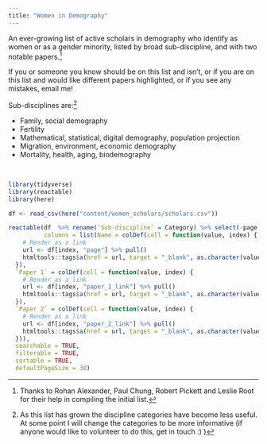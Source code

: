 ```yaml
---
title: "Women in Demography"
---
```


An ever-growing list of active scholars in demography who identify as women or as a gender minority, listed by broad sub-discipline, and with two notable papers.[^1]

[^1]: Thanks to Rohan Alexander, Paul Chung, Robert Pickett and Leslie Root for their help in compiling the initial list.

If you or someone you know should be on this list and isn't, or if you are on this list and would like different papers highlighted, or if you see any mistakes, email me!

Sub-disciplines are:[^2]

- Family, social demography
- Fertility
- Mathematical, statistical, digital demography, population projection
- Migration, environment, economic demography
- Mortality, health, aging, biodemography

[^2]: As this list has grown the discipline categories have become less useful. At some point I will change the categories to be more informative (if anyone would like to volunteer to do this, get in touch :) )

<br>

```r
library(tidyverse)
library(reactable)
library(here)

df <- read_csv(here("content/women_scholars/scholars.csv"))

reactable(df  %>% rename(`Sub-discipline` = Category) %>% select(-page, -paper_1_link, -paper_2_link), 
          columns = list(Name = colDef(cell = function(value, index) {
    # Render as a link
    url <- df[index, "page"] %>% pull()
    htmltools::tags$a(href = url, target = "_blank", as.character(value))
  }),
  `Paper 1` = colDef(cell = function(value, index) {
    # Render as a link
    url <- df[index, "paper_1_link"] %>% pull()
    htmltools::tags$a(href = url, target = "_blank", as.character(value))
  }),
  `Paper 2` = colDef(cell = function(value, index) {
    # Render as a link
    url <- df[index, "paper_2_link"] %>% pull()
    htmltools::tags$a(href = url, target = "_blank", as.character(value))
  })), 
  searchable = TRUE,
  filterable = TRUE, 
  sortable = TRUE, 
  defaultPageSize = 30)

```

